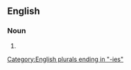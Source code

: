 ==English==

===Noun===
{{head|en|noun form}}

# {{plural of|en|antiphony}}

[[Category:English plurals ending in "-ies"]]